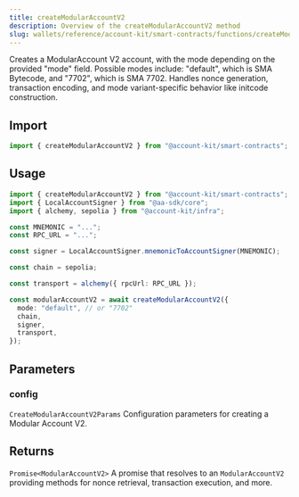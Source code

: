 ```yaml
---
title: createModularAccountV2
description: Overview of the createModularAccountV2 method
slug: wallets/reference/account-kit/smart-contracts/functions/createModularAccountV2
---
```




Creates a ModularAccount V2 account, with the mode depending on the provided "mode" field.
Possible modes include: "default", which is SMA Bytecode, and "7702", which is SMA 7702.
Handles nonce generation, transaction encoding, and mode variant-specific behavior like initcode construction.

## Import

```ts
import { createModularAccountV2 } from "@account-kit/smart-contracts";
```

## Usage

```ts twoslash
import { createModularAccountV2 } from "@account-kit/smart-contracts";
import { LocalAccountSigner } from "@aa-sdk/core";
import { alchemy, sepolia } from "@account-kit/infra";

const MNEMONIC = "...";
const RPC_URL = "...";

const signer = LocalAccountSigner.mnemonicToAccountSigner(MNEMONIC);

const chain = sepolia;

const transport = alchemy({ rpcUrl: RPC_URL });

const modularAccountV2 = await createModularAccountV2({
  mode: "default", // or "7702"
  chain,
  signer,
  transport,
});
```

## Parameters

### config

`CreateModularAccountV2Params`
Configuration parameters for creating a Modular Account V2.

## Returns

`Promise<ModularAccountV2>`
A promise that resolves to an `ModularAccountV2` providing methods for nonce retrieval, transaction execution, and more.
